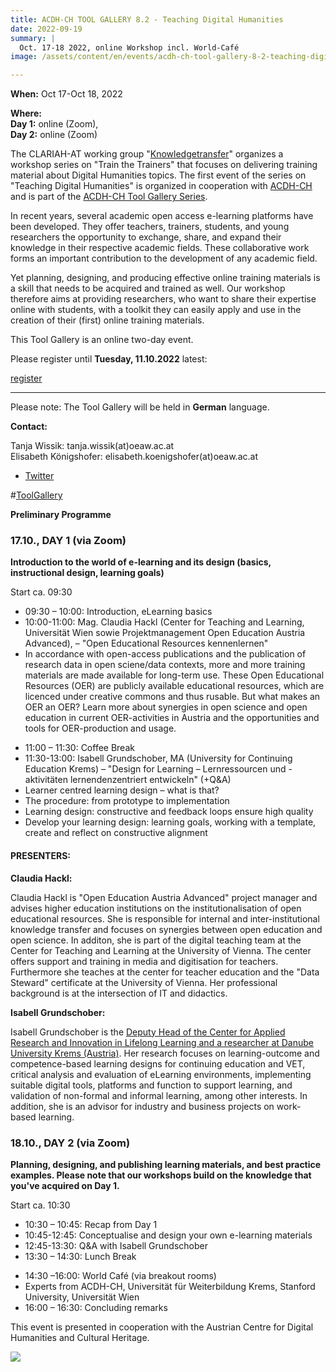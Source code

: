 ```yaml
---
title: ACDH-CH TOOL GALLERY 8.2 - Teaching Digital Humanities
date: 2022-09-19
summary: |
  Oct. 17-18 2022, online Workshop incl. World-Café
image: /assets/content/en/events/acdh-ch-tool-gallery-8-2-teaching-digital-humanities/image.jpg

---
```


**When:** Oct 17-Oct 18, 2022

**Where:\
Day 1:** online (Zoom),\
**Day 2:** online (Zoom)

The CLARIAH-AT working group "[Knowledgetransfer](/en/the-clariah-at-working-groups/)" organizes a workshop series on "Train the Trainers" that focuses on delivering training material about Digital Humanities topics. The first event of the series on "Teaching Digital Humanities" is organized in cooperation with [ACDH-CH](https://www.oeaw.ac.at/acdh/) and is part of the [ACDH-CH Tool Gallery Series](https://www.oeaw.ac.at/acdh/events/event-series/acdh-ch-tool-galleries).

In recent years, several academic open access e-learning platforms have been developed. They offer teachers, trainers, students, and young researchers the opportunity to exchange, share, and expand their knowledge in their respective academic fields. These collaborative work forms an important contribution to the development of any academic field.

Yet planning, designing, and producing effective online training materials is a skill that needs to be acquired and trained as well. Our workshop therefore aims at providing researchers, who want to share their expertise online with students, with a toolkit they can easily apply and use in the creation of their (first) online training materials.

This Tool Gallery is an online two-day event.

Please register until **Tuesday, 11.10.2022** latest:

[register](https://oeaw-ac-at.zoom.us/meeting/register/tJctde2rrzIqH9GVjhTYAk3qYdmx6Qsru1Q4)

***

Please note: The Tool Gallery will be held in **German** language.

**Contact:**

Tanja Wissik: tanja.wissik(at)oeaw\.ac.at\
Elisabeth Königshofer: elisabeth.koenigshofer(at)oeaw\.ac.at

* [Twitter](https://twitter.com/search?f=tweets\&q=%23ToolGallery\&src=typd)

\#[ToolGallery](https://twitter.com/search?f=tweets\&q=%23ToolGallery\&src=typd)

**Preliminary Programme**

### 17.10., DAY 1 (via Zoom)

**Introduction to the world of e-learning and its design (basics, instructional design, learning goals)**

Start ca. 09:30

* 09:30 – 10:00: Introduction, eLearning basics
* 10:00-11:00: Mag. Claudia Hackl (Center for Teaching and Learning, Universität Wien sowie Projektmanagement Open Education Austria Advanced), – "Open Educational Resources kennenlernen"
* In accordance with open-access publications and the publication of research data in open sciene/data contexts, more and more training materials are made available for long-term use. These Open Educational Resources (OER) are publicly available educational resources, which are licenced under creative commons and thus rusable. But what makes an OER an OER? Learn more about synergies in open science and open education in current OER-activities in Austria and the opportunities and tools for OER-production and usage.

- 11:00 – 11:30: Coffee Break
- 11:30-13:00: Isabell Grundschober, MA (University for Continuing Education Krems) – "Design for Learning – Lernressourcen und -aktivitäten lernendenzentriert entwickeln" (+Q\&A)
- Learner centred learning design – what is that?
- The procedure: from prototype to implementation
- Learning design: constructive and feedback loops ensure high quality
- Develop your learning design: learning goals, working with a template, create and reflect on constructive alignment

#### PRESENTERS:

**Claudia Hackl:**

Claudia Hackl is "Open Education Austria Advanced" project manager and advises higher education institutions on the institutionalisation of open educational resources. She is responsible for internal and inter-institutional knowledge transfer and focuses on synergies between open education and open science. In additon, she is part of the digital teaching team at the Center for Teaching and Learning at the University of Vienna. The center offers support and training in media and digitisation for teachers. Furthermore she teaches at the center for teacher education and the "Data Steward" certificate at the University of Vienna. Her professional background is at the intersection of IT and didactics.

**Isabell Grundschober:**

Isabell Grundschober is the [Deputy Head of the Center for Applied Research and Innovation in Lifelong Learning and a researcher at Danube University Krems (Austria)](https://www.donau-uni.ac.at/de/universitaet/fakultaeten/bildung-kunst-architektur/departments/weiterbildungsforschung-bildungstechnologien/zentren/zentrum-fuer-angewandte-forschung-und-innovation-fuer-lebensbegleitendes-lernen.html). Her research focuses on learning-outcome and competence-based learning designs for continuing education and VET, critical analysis and evaluation of eLearning environments, implementing suitable digital tools, platforms and function to support learning, and validation of non-formal and informal learning, among other interests. In addition, she is an advisor for industry and business projects on work-based learning.

### **18.10., DAY 2 (via Zoom)**

**Planning, designing, and publishing learning materials, and best practice examples. Please note that our workshops build on the knowledge that you've acquired on Day 1.**

Start ca. 10:30

* 10:30 – 10:45: Recap from Day 1
* 10:45-12:45: Conceptualise and design your own e-learning materials
* 12:45-13:30: Q\&A with Isabell Grundschober
* 13:30 – 14:30: Lunch Break

- 14:30 –16:00: World Café (via breakout rooms)
- Experts from ACDH-CH, Universität für Weiterbildung Krems, Stanford University, Universität Wien
- 16:00 – 16:30: Concluding remarks

This event is presented in cooperation with the Austrian Centre for Digital Humanities and Cultural Heritage.

![](/assets/content/en/events/acdh-ch-tool-gallery-8-2-teaching-digital-humanities/acdh-ch-logo-short-version-928x1024.png)
